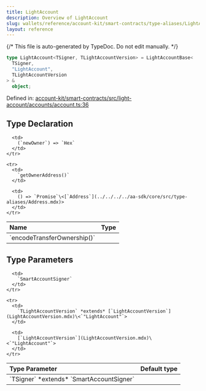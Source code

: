 ```yaml
---
title: LightAccount
description: Overview of LightAccount
slug: wallets/reference/account-kit/smart-contracts/type-aliases/LightAccount
layout: reference
---
```


{/* This file is auto-generated by TypeDoc. Do not edit manually. */}

```ts
type LightAccount<TSigner, TLightAccountVersion> = LightAccountBase<
  TSigner,
  "LightAccount",
  TLightAccountVersion
> &
  object;
```

Defined in: [account-kit/smart-contracts/src/light-account/accounts/account.ts:36](https://github.com/alchemyplatform/aa-sdk/blob/c1a84188d03473acac2fdb49fb7cd7fdba73169b/account-kit/smart-contracts/src/light-account/accounts/account.ts#L36)

## Type Declaration

<table>
  <thead>
    <tr>
      <th align="left">Name</th>
      <th align="left">Type</th>
    </tr>
  </thead>

  <tbody>
    <tr>
      <td>
        `encodeTransferOwnership()`
      </td>

      <td>
        (`newOwner`) => `Hex`
      </td>
    </tr>

    <tr>
      <td>
        `getOwnerAddress()`
      </td>

      <td>
        () => `Promise`\<[`Address`](../../../../aa-sdk/core/src/type-aliases/Address.mdx)>
      </td>
    </tr>

  </tbody>
</table>

## Type Parameters

<table>
  <thead>
    <tr>
      <th align="left">Type Parameter</th>
      <th align="left">Default type</th>
    </tr>
  </thead>

  <tbody>
    <tr>
      <td>
        `TSigner` *extends* `SmartAccountSigner`
      </td>

      <td>
        `SmartAccountSigner`
      </td>
    </tr>

    <tr>
      <td>
        `TLightAccountVersion` *extends* [`LightAccountVersion`](LightAccountVersion.mdx)\<`"LightAccount"`>
      </td>

      <td>
        [`LightAccountVersion`](LightAccountVersion.mdx)\<`"LightAccount"`>
      </td>
    </tr>

  </tbody>
</table>
